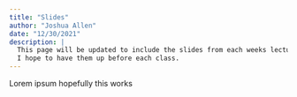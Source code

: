 ```yaml
---
title: "Slides"
author: "Joshua Allen"
date: "12/30/2021"
description: |
  This page will be updated to include the slides from each weeks lectures! 
  I hope to have them up before each class. 
---
```


Lorem ipsum hopefully this works